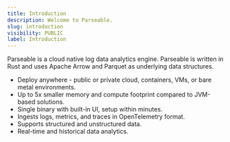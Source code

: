 ```yaml
---
title: Introduction
description: Welcome to Parseable.
slug: introduction
visibility: PUBLIC
label: Introduction
---
```


Parseable is a cloud native log data analytics engine. Parseable is written in Rust and uses Apache Arrow and Parquet as underlying data structures.

- Deploy anywhere - public or private cloud, containers, VMs, or bare metal environments.
- Up to 5x smaller memory and compute footprint compared to JVM-based solutions.
- Single binary with built-in UI, setup within minutes.
- Ingests logs, metrics, and traces in OpenTelemetry format.
- Supports structured and unstructured data.
- Real-time and historical data analytics.
